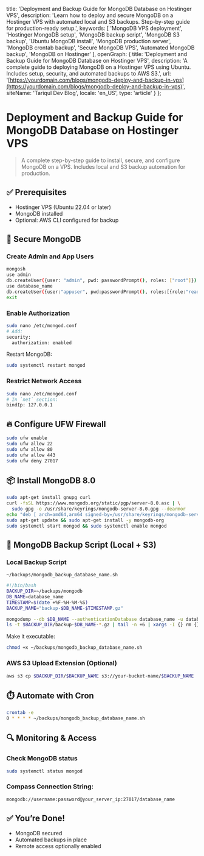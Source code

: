 title: 'Deployment and Backup Guide for MongoDB Database on Hostinger VPS',
description: 'Learn how to deploy and secure MongoDB on a Hostinger VPS with automated local and S3 backups. Step-by-step guide for production-ready setup.',
keywords: \[
'MongoDB VPS deployment',
'Hostinger MongoDB setup',
'MongoDB backup script',
'MongoDB S3 backup',
'Ubuntu MongoDB install',
'MongoDB production server',
'MongoDB crontab backup',
'Secure MongoDB VPS',
'Automated MongoDB backup',
'MongoDB on Hostinger'
],
openGraph: {
title: 'Deployment and Backup Guide for MongoDB Database on Hostinger VPS',
description: 'A complete guide to deploying MongoDB on a Hostinger VPS using Ubuntu. Includes setup, security, and automated backups to AWS S3.',
url: '[https://yourdomain.com/blogs/mongodb-deploy-and-backup-in-vps](https://yourdomain.com/blogs/mongodb-deploy-and-backup-in-vps)',
siteName: 'Tariqul Dev Blog',
locale: 'en\_US',
type: 'article'
}
};

# Deployment and Backup Guide for MongoDB Database on Hostinger VPS

> A complete step-by-step guide to install, secure, and configure MongoDB on a VPS. Includes local and S3 backup automation for production.

## ✅ Prerequisites

- Hostinger VPS (Ubuntu 22.04 or later)
- MongoDB installed
- Optional: AWS CLI configured for backup

## 🔐 Secure MongoDB

### Create Admin and App Users

```bash
mongosh
use admin
db.createUser({user: "admin", pwd: passwordPrompt(), roles: ["root"]})
use database_name
db.createUser({user:"appuser", pwd:passwordPrompt(), roles:[{role:"readWrite", db:"database_name"}]})
exit
```

### Enable Authorization

```bash
sudo nano /etc/mongod.conf
# Add:
security:
  authorization: enabled
```

Restart MongoDB:

```bash
sudo systemctl restart mongod
```

### Restrict Network Access

```bash
sudo nano /etc/mongod.conf
# In `net` section:
bindIp: 127.0.0.1
```

## 🔥 Configure UFW Firewall

```bash
sudo ufw enable
sudo ufw allow 22
sudo ufw allow 80
sudo ufw allow 443
sudo ufw deny 27017
```

## 📦 Install MongoDB 8.0

```bash
sudo apt-get install gnupg curl
curl -fsSL https://www.mongodb.org/static/pgp/server-8.0.asc | \
  sudo gpg -o /usr/share/keyrings/mongodb-server-8.0.gpg --dearmor
echo "deb [ arch=amd64,arm64 signed-by=/usr/share/keyrings/mongodb-server-8.0.gpg ] https://repo.mongodb.org/apt/ubuntu noble/mongodb-org/8.0 multiverse" | sudo tee /etc/apt/sources.list.d/mongodb-org-8.0.list
sudo apt-get update && sudo apt-get install -y mongodb-org
sudo systemctl start mongod && sudo systemctl enable mongod
```

## 💾 MongoDB Backup Script (Local + S3)

### Local Backup Script

`~/backups/mongodb_backup_database_name.sh`

```bash
#!/bin/bash
BACKUP_DIR=~/backups/mongodb
DB_NAME=database_name
TIMESTAMP=$(date +%F-%H-%M-%S)
BACKUP_NAME="backup-$DB_NAME-$TIMESTAMP.gz"

mongodump --db $DB_NAME --authenticationDatabase database_name -u database_user -p your_secure_password --archive=$BACKUP_DIR/$BACKUP_NAME --gzip
ls -t $BACKUP_DIR/backup-$DB_NAME-*.gz | tail -n +6 | xargs -I {} rm {}
```

Make it executable:

```bash
chmod +x ~/backups/mongodb_backup_database_name.sh
```

### AWS S3 Upload Extension (Optional)

```bash
aws s3 cp $BACKUP_DIR/$BACKUP_NAME s3://your-bucket-name/$BACKUP_NAME
```

## ⏱️ Automate with Cron

```bash
crontab -e
0 * * * * ~/backups/mongodb_backup_database_name.sh
```

## 🔍 Monitoring & Access

### Check MongoDB status

```bash
sudo systemctl status mongod
```

### Compass Connection String:

```bash
mongodb://username:password@your_server_ip:27017/database_name
```

## ✅ You’re Done!

- MongoDB secured
- Automated backups in place
- Remote access optionally enabled
